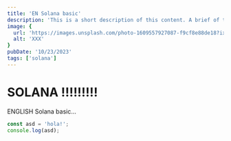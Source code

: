 ```yaml
---
title: 'EN Solana basic'
description: 'This is a short description of this content. A brief of the main topic related with the whole article.'
image: {
  url: 'https://images.unsplash.com/photo-1609557927087-f9cf8e88de18?ixlib=rb-4.0.3&ixid=MnwxMjA3fDB8MHxwaG90by1wYWdlfHx8fGVufDB8fHx8&auto=format&fit=crop&w=1740&q=80',
  alt: 'XXX'
}
pubDate: '10/23/2023'
tags: ['solana']
---
```


# SOLANA !!!!!!!!!

ENGLISH Solana basic...

```javascript
const asd = 'hola!';
console.log(asd);
```

